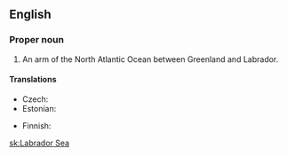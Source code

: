 ==English==

===Proper noun===
{{en-proper noun}}

# An arm of the North Atlantic Ocean between Greenland and Labrador.

====Translations====
{{trans-top|arm of the Atlantic}}
* Czech: {{t+|cs|Labradorské moře|n}}
* Estonian: {{t|et|Labradori meri}}
{{trans-mid}}
* Finnish: {{t-|fi|Labradorinmeri}}
{{trans-bottom}}

[[sk:Labrador Sea]]